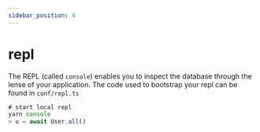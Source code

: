 ```yaml
---
sidebar_position: 4
---
```


# repl

The REPL (called `console`) enables you to inspect the database through the lense of your application. The code used to bootstrap your repl can be found in `conf/repl.ts`

```ts
# start local repl
yarn console
> u = await User.all()
```
